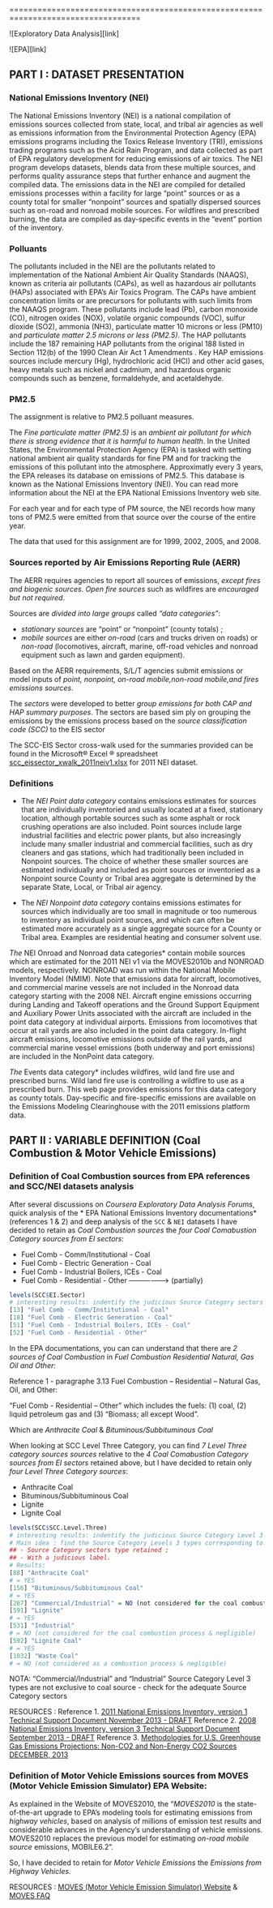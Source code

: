 
==================================================================================

![Exploratory Data Analysis][link]

![EPA][link]

PART I : DATASET PRESENTATION
--------------------------------------------------------

### National Emissions Inventory (NEI)

The National Emissions Inventory (NEI) is a national compilation of emissions sources collected from state, local, and tribal air agencies as well as emissions information from the Environmental Protection Agency (EPA) emissions programs including the Toxics Release Inventory (TRI), emissions trading programs such as the Acid Rain Program, and data collected as part of EPA regulatory development for reducing emissions of air toxics. The NEI program develops datasets, blends data from these multiple sources, and performs quality assurance steps that further enhance and augment the compiled data. The emissions data in the NEI are compiled for detailed emissions processes within a facility for large “point” sources or as a county total for smaller “nonpoint” sources and spatially dispersed sources such as on-road and nonroad mobile sources. For wildfires and prescribed burning, the data are compiled as day-specific events in the “event” portion of the inventory.

### Polluants

The pollutants included in the NEI are the pollutants related to implementation of the National Ambient Air Quality Standards (NAAQS), known as criteria air pollutants (CAPs), as well as hazardous air pollutants (HAPs) associated with EPA’s Air Toxics Program. The CAPs have ambient concentration limits or are precursors for pollutants with such limits from the NAAQS program. These pollutants include lead (Pb), carbon monoxide (CO), nitrogen oxides (NOX), volatile organic compounds (VOC), sulfur dioxide (SO2), ammonia (NH3), particulate matter 10 microns or less (PM10) and *particulate matter 2.5 microns or less (PM2.5)*. The HAP pollutants include the 187 remaining HAP pollutants from the original 188 listed in Section 112(b) of the 1990 Clean Air Act 1 Amendments . Key HAP emissions sources include mercury (Hg), hydrochloric acid (HCl) and other acid gases, heavy metals such as nickel and cadmium, and hazardous organic compounds such as benzene, formaldehyde, and acetaldehyde.

### PM2.5 

The assignment is relative to PM2.5 polluant measures.

The *Fine particulate matter (PM2.5)* is an *ambient air pollutant for which there is strong evidence that it is harmful to human health*. In the United States, the Environmental Protection Agency (EPA) is tasked with setting national ambient air quality standards for fine PM and for tracking the emissions of this pollutant into the atmosphere. Approximatly every 3 years, the EPA releases its database on emissions of PM2.5. This database is known as the National Emissions Inventory (NEI). You can read more information about the NEI at the EPA National Emissions Inventory web site.

For each year and for each type of PM source, the NEI records how many tons of PM2.5 were emitted from that source over the course of the entire year. 

The data that used for this assignment are for 1999, 2002, 2005, and 2008.

### Sources reported by Air Emissions Reporting Rule (AERR)

The AERR requires agencies to report all sources of emissions, *except fires and biogenic sources*. *Open fire sources* such as wildfires are *encouraged but not required*.

Sources are *divided into large groups* called *“data categories”*: 

* *stationary sources* are “point” or “nonpoint” (county totals) ;
* *mobile sources* are either *on-road* (cars and trucks driven on roads) or *non-road* (locomotives, aircraft, marine, off-road vehicles and nonroad equipment such as lawn and garden equipment).

Based on the AERR requirements, S/L/T agencies submit emissions or model inputs of *point, nonpoint, on-road mobile,non-road mobile,and fires emissions sources*.

The *sectors* were developed to better *group emissions for both CAP and HAP summary purposes*. The sectors are based sim ply on grouping the emissions by the emissions process based on the *source classification code (SCC)* to the EIS sector

The SCC-EIS Sector cross-walk used for the summaries provided can be found in the Microsoft® Excel ® spreadsheet [scc_eissector_xwalk_2011neiv1.xlsx](ftp://ftp.epa.gov/EmisInventory/2011/doc/scc_eis_crosswalk_2011neiv1.xlsx) for 2011 NEI dataset.

### Definitions

* The *NEI Point data category* contains emissions estimates for sources that are individually inventoried and usually located at a fixed, stationary location, although portable sources such as some asphalt or rock crushing operations are also included. Point sources include large industrial facilities and electric power plants, but also increasingly include many smaller industrial and commercial facilities, such as dry cleaners and gas stations, which had traditionally been included in Nonpoint sources. The choice of whether these smaller sources are estimated individually and included as point sources or inventoried as a Nonpoint source County or Tribal area aggregate is determined by the separate State, Local, or Tribal air agency.

* The *NEI Nonpoint data category* contains emissions estimates for sources which individually are too small in magnitude or too numerous to inventory as individual point sources, and which can often be estimated more accurately as a single aggregate source for a County or Tribal area. Examples are residential heating and consumer solvent use.

*The *NEI Onroad and Nonroad data categories* contain mobile sources which are estimated for the 2011 NEI v1 via the MOVES2010b and NONROAD models, respectively. NONROAD was run within the National Mobile Inventory Model (NMIM). Note that emissions data for aircraft, locomotives, and commercial marine vessels are not included in the Nonroad data category starting with the 2008 NEI. Aircraft engine emissions occurring during Landing and Takeoff operations and the Ground Support Equipment and Auxiliary Power Units associated with the aircraft are included in the point data category at individual airports. Emissions from locomotives that occur at rail yards are also included in the point data category. In-flight aircraft emissions, locomotive emissions outside of the rail yards, and commercial marine vessel emissions (both underway and port emissions) are included in the NonPoint data category.

*The *Events data category* includes wildfires, wild land fire use and prescribed burns. Wild land fire use is controlling a wildfire to use as a prescribed burn. This web page provides emissions for this data category as county totals. Day-specific and fire-specific emissions are available on the Emissions Modeling Clearinghouse with the 2011 emissions platform data.


PART II : VARIABLE DEFINITION (Coal Combustion & Motor Vehicle Emissions)
--------------------------------------------------------

### Definition of Coal Combustion sources from EPA references and SCC/NEI datasets analysis

After several discussions on *Coursera Exploratory Data Analysis Forums*, quick analysis of the * EPA National Emissions Inventory documentations* (references 1 & 2) and deep analysis of the `SCC` & `NEI` datasets I have decided to retain as *Coal Combustion sources* the *four Coal Comabustion Category sources from EI sectors*:

* Fuel Comb - Comm/Institutional - Coal
* Fuel Comb - Electric Generation - Coal
* Fuel Comb - Industrial Boilers, ICEs - Coal
* Fuel Comb - Residential - Other -----------------> (partially)

```r
levels(SCC$EI.Sector)
# interesting results: indentify the judicious Source Category sectors type
[13] "Fuel Comb - Comm/Institutional - Coal"       
[18] "Fuel Comb - Electric Generation - Coal"      
[51] "Fuel Comb - Industrial Boilers, ICEs - Coal"    
[52] "Fuel Comb - Residential - Other"
```

In the EPA documentations, you can can understand that there are *2 sources of Coal Combustion* in *Fuel Combustion Residential Natural, Gas Oil and Other*:

Reference 1 - paragraphe 3.13 Fuel Combustion – Residential – Natural Gas, Oil, and Other:

“Fuel Comb - Residential – Other” which includes the fuels: 
(1) coal, 
(2) liquid petroleum gas and 
(3) “Biomass; all except Wood”.
 
Which are *Anthracite Coal* & *Bituminous/Subbituminous Coal*

When looking at SCC Level Three Category, you can find *7 Level Three category sources sources* relative to the *4 Coal Comabustion Category sources from EI sectors* retained above, but I have decided to retain only *four Level Three Category sources*:

* Anthracite Coal
* Bituminous/Subbituminous Coal
* Lignite
* Lignite Coal

```r
levels(SCC$SCC.Level.Three)
# interesting results: indentify the judicious Source Category Level 3 type
# Main idea : find the Source Category Levels 3 types corresponding to:
## - Source Category sectors type retained ;
## - With a judicious label.
# Results:
[88] "Anthracite Coal" 
# = YES
[156] "Bituminous/Subbituminous Coal" 
# = YES
[267] "Commercial/Industrial" = NO (not considered for the coal combustion process & negligible)
[591] "Lignite" 
# = YES    
[531] "Industrial" 
# = NO (not considered for the coal combustion process & negligible)
[592] "Lignite Coal" 
# = YES
[1032] "Waste Coal" 
# = NO (not considered as a combustion process & negligible)
```


NOTA: "Commercial/Industrial" and "Industrial" Source Category Level 3 types are not exclusive to coal source - check for the adequate Source Category sectors

RESOURCES :
Reference 1. [2011 National Emissions Inventory, version 1 Technical Support Document November 2013 - DRAFT](http://www.epa.gov/ttn/chief/net/2008neiv3/2008_neiv3_tsd_draft.pdf)
Reference 2. [2008 National Emissions Inventory, version 3 Technical Support Document September 2013 - DRAFT](http://www.epa.gov/ttn/chief/net/2011nei/2011_neiv1_tsd_draft.pdf)
Reference 3. [Methodologies for U.S. Greenhouse Gas Emissions Projections: Non-CO2 and Non-Energy CO2 Sources DECEMBER, 2013](http://www.state.gov/documents/organization/219472.pdf)

### Definition of Motor Vehicle Emissions sources from MOVES (Motor Vehicle Emission Simulator) EPA Website:

As explained in the Website of MOVES2010, the "*MOVES2010* is the state-of-the-art upgrade to EPA’s modeling tools for estimating emissions from *highway vehicles*, based on analysis of millions of emission test results and considerable advances in the Agency’s understanding of vehicle emissions. MOVES2010 replaces the previous model for estimating *on-road mobile source* emissions, MOBILE6.2".

So, I have decided to retain for *Motor Vehicle Emissions* the *Emissions from Highway Vehicles*.

RESOURCES : [MOVES (Motor Vehicle Emission Simulator) Website](http://www.epa.gov/otaq/models/moves/index.htm) & [MOVES FAQ](http://www.epa.gov/otaq/models/moves/420f09073.pdf)

